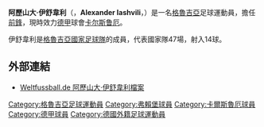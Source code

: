 {{noteta
|G1=德甲
|T=zh-hans:亚历山大·亚施维利;zh-hk:阿歷山大·伊舒韋利;zh-tw:亞歷山大·亞施維利;
|1=zh-hans:亚历山大·亚施维利;zh-hk:阿歷山大·伊舒韋利;zh-tw:亞歷山大·亞施維利;
|2=zh-hans:亚施维利;zh-hk:伊舒韋利;zh-tw:亞施維利;
}}
{{Football player infobox
| playername = 阿歷山大·伊舒韋利<br />''Alexander Iashvili''
| image = [[File:KSC_0708_20_Iashvili_02.jpg|240px]]
| fullname = {{lang|ka|ალექსანდრე იაშვილი}}
| height = {{height|m=1.75}}
| dateofbirth = {{birth date and age|1977|10|23|df=y}}
| cityofbirth = [[第比利斯|第比利斯]]<br />（前[[蘇聯|蘇聯]]）
| countryofbirth = [[格魯吉亞|格魯吉亞]]
| currentclub = [[卡尔斯鲁厄体育俱乐部|卡尔斯鲁厄]]
| clubnumber = 20
| position =[[前鋒_(足球)|前鋒]]
| years = 1994–1997<br />1997<br />1997–2007<br />2007–
| clubs = [[第比利斯迪纳摩足球俱乐部|第比利斯戴拿模]]<br />[[吕贝克体育俱乐部|呂貝克]]<br />[[弗賴堡體育俱樂部|弗賴堡]]<br />[[卡尔斯鲁厄体育俱乐部|卡尔斯鲁厄]]
| caps(goals) = {{0}}57 {{0}}(59)<br />{{0}}15 {{0}}{{0}}(3)<br />256 {{0}}(52)<br />{{0}}40 {{0}}{{0}}(1)
| nationalyears = 1998–
| nationalteam = [[格魯吉亞國家足球隊|格魯吉亞]]
| nationalcaps(goals)= {{0}}47 {{0}}(14) 
| pcupdate = 2008年11月15日
| ntupdate = 2008年9月14日
}}
'''阿歷山大·伊舒韋利'''（{{lang-ka|ალექსანდრე იაშვილი}}，'''Alexander Iashvili'''，{{bd|1977年|10月23日|catidx=Iashvili, Alexander}}）是一名[[格魯吉亞|格魯吉亞]]足球運動員，擔任[[前鋒_(足球)|前鋒]]，現時效力[[德甲|德甲]]球會[[卡尔斯鲁厄体育俱乐部|卡尔斯鲁厄]]。

伊舒韋利是[[格魯吉亞國家足球隊|格魯吉亞國家足球隊]]的成員，代表國家隊47場，射入14球。

== 外部連結 ==
* [https://web.archive.org/web/20071012102426/http://weltfussball.de/spieler_profil.php?id=246 Weltfussball.de 阿歷山大·伊舒韋利檔案] {{de icon}} 

{{足球运动员小作品}}
{{DEFAULTSORT:Iashvili, Alexander}}

[[Category:格魯吉亞足球運動員|Category:格魯吉亞足球運動員]]
[[Category:弗賴堡球員|Category:弗賴堡球員]]
[[Category:卡爾斯魯厄球員|Category:卡爾斯魯厄球員]]
[[Category:德甲球員|Category:德甲球員]]
[[Category:德國外籍足球運動員|Category:德國外籍足球運動員]]